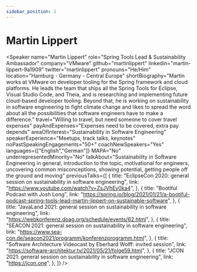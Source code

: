 ```yaml
---
sidebar_position: 1
---
```



# Martin Lippert

<Speaker
  name="Martin Lippert"
  role="Spring Tools Lead & Sustainability Ambassador"
  company="VMware"
  github="martinlippert"
  linkedin="martin-lippert-9a1909"
  twitter="martinlippert"
  pronouns="He/Him"
  location="Hamburg - Germany - Central Europe"
  shortBiography="Martin works at VMware on developer tooling for the Spring framework and cloud platforms. He leads the team that ships all the Spring Tools for Eclipse, Visual Studio Code, and Theia, and is researching and implementing future cloud-based developer tooling. Beyond that, he is working on sustainability in software engineering to fight climate change and likes to spread the word about all the possibilities that software engineers have to make a difference."
  travel="Willing to travel, but need someone to cover travel expenses"
  payAndExpenses="Expenses need to be covered, extra pay depends"
  areaOfInterest="Sustainability in Software Engineering"
  speakerExperience="Meetups, track talks, keynotes"
  noPastSpeakingEngagements="50+"
  coachNewSpeakers="Yes"
  languages={["English","German"]}
  MAPA="No"
  underrepresentedMinority="No"
  talkAbout="Sustainability in Software Engineering in general, introduction to the topic, motivational for engineers, uncovering common misconceptions, showing potential, getting people off the ground and moving"
  previousTalks={[
    {
      title: "EclipseCon 2020: general session on sustainability in software engineering",
      link: "https://www.youtube.com/watch?v=ZsJVhEy0ka4",
    },
    {
      title: "Bootiful Podcast with Josh Long",
      link: "https://spring.io/blog/2021/01/21/a-bootiful-podcast-spring-tools-lead-martin-lippert-on-sustainable-software",
    },
    {
      title: "JavaLand 2021: general session on sustainability in software engineering",
      link: "https://webkonferenz.doag.org/schedule/events/62.html",
    },
    {
      title: "SEACON 2021: general session on sustainability in software engineering",
      link: "https://www.sea-con.de/seacon2021/programm/konferenzprogramm.html",
    },
    {
      title: "Software Architecture Videocast by Eberhard Wolff: invited session",
      link: "https://software-architektur.tv/2021/05/21/folge59.html",
    },
    {
      title: "JCON 2021: general session on sustainability in software engineering",
      link: "https://jcon.one",
    },
  ]}
/>
